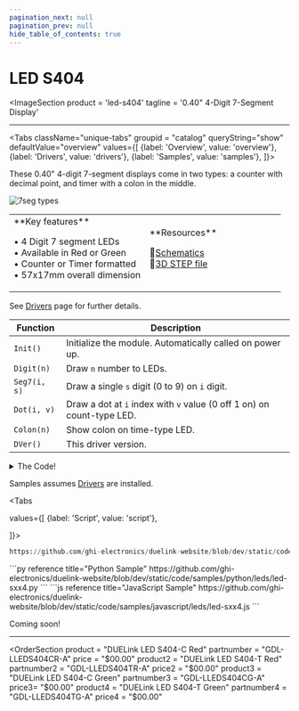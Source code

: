```yaml
---
pagination_next: null
pagination_prev: null
hide_table_of_contents: true
---
```



# LED S404

<ImageSection
    product = 'led-s404'
    tagline = '0.40" 4-Digit 7-Segment Display'
></ImageSection>

---

<Tabs className="unique-tabs" groupid = "catalog" queryString="show" defaultValue="overview"
  values={[
    {label: 'Overview', value: 'overview'},
    {label: 'Drivers', value: 'drivers'},
    {label: 'Samples', value: 'samples'},
  ]}>

<TabItem value="overview">

These 0.40" 4-digit 7-segment displays come in two types: a counter with decimal point, and timer with a colon in the middle.

![7seg types](pathname:///img/led-7seg-time-count.png)

<table><td width='50%'>
**Key features**

• 4 Digit 7 segment LEDs<br/>
• Available in Red or Green<br/>
• Counter or Timer formatted<br/>
• 57x17mm overall dimension<br/>

</td><td width='50%'>
**Resources**
 
📄[Schematics](pathname:///sch/gdl-lleds404-a.pdf)<br/>
🔩[3D STEP file](pathname:///3d/gdl-lleds404-a.step)<br/>

</td></table>

</TabItem>

<TabItem value="drivers">

See [Drivers](../../engine/drivers) page for further details.

 Function | Description          
 --- | --- 
 `Init()`  | Initialize the module. Automatically called on power up.
 `Digit(n)`  | Draw `n` number to LEDs. 
 `Seg7(i, s)`  | Draw a single `s` digit (0 to 9) on `i` digit. 
 `Dot(i, v)`  | Draw a dot at `i` index with `v` value (0 off 1 on) on count-type LED.
 `Colon(n)`  | Show colon on time-type LED. 
 `DVer()`  | This driver version.

<details>
  <summary>The Code!</summary>



```py reference title="LED S404 Driver"
https://github.com/ghi-electronics/duelink-website/blob/dev/static/code/drivers/leds/led-sxx4.txt
```

</details>
</TabItem>

<TabItem value="samples">

Samples assumes [Drivers](../../engine/drivers) are installed.

<Tabs

  values={[
    {label: 'Script', value: 'script'},

]}>

<TabItem value="script">

```py reference title="Script Sample"
https://github.com/ghi-electronics/duelink-website/blob/dev/static/code/samples/script/leds/led-sxx4.txt
```
</TabItem>

<TabItem value="py">
```py reference title="Python Sample"
https://github.com/ghi-electronics/duelink-website/blob/dev/static/code/samples/python/leds/led-sxx4.py
```
</TabItem>

<TabItem value="js">
```js reference title="JavaScript Sample"
https://github.com/ghi-electronics/duelink-website/blob/dev/static/code/samples/javascript/leds/led-sxx4.js
```

</TabItem>

</Tabs>

</TabItem>

<TabItem value="projects">Coming soon!</TabItem>

</Tabs>

---

<OrderSection
    product = "DUELink LED S404-C Red"
    partnumber = "GDL-LLEDS404CR-A"
    price = "$00.00"
    product2 = "DUELink LED S404-T Red"
    partnumber2 = "GDL-LLEDS404TR-A"
    price2 = "$00.00"
    product3 = "DUELink LED S404-C Green"
    partnumber3 = "GDL-LLEDS404CG-A"
    price3= "$00.00"
    product4 = "DUELink LED S404-T Green"
    partnumber4 = "GDL-LLEDS404TG-A"
    price4 = "$00.00"
></OrderSection>
